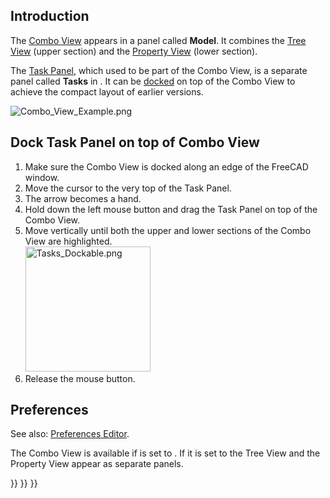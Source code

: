 <languages/>
{{TOCright}}
<translate>

== Introduction == <!--T:1-->

<!--T:21-->
The [[Combo_View|Combo View]] appears in a panel called '''Model'''. It combines the [[Tree_View|Tree View]] (upper section) and the [[Property_View|Property View]] (lower section).

<!--T:22-->
The [[Task_Panel|Task Panel]], which used to be part of the Combo View, is a separate panel called '''Tasks''' in {{VersionPlus|1.0}}. It can be [[#Dock_Task_Panel_on_top_of_Combo_View|docked]] on top of the Combo View to achieve the compact layout of earlier versions.

</translate>
[[File:Combo_View_Example.png]]
<translate>
<!--T:23-->
{{Caption|The Combo View (Model tab) with docked Task Panel (Tasks tab)}}

== Dock Task Panel on top of Combo View == <!--T:24-->

<!--T:25-->
# Make sure the Combo View is docked along an edge of the FreeCAD window.
# Move the cursor to the very top of the Task Panel.
# The arrow becomes a hand.
# Hold down the left mouse button and drag the Task Panel on top of the Combo View.
# Move vertically until both the upper and lower sections of the Combo View are highlighted.<br>[[File:Tasks_Dockable.png|200px]]
# Release the mouse button.

== Preferences == <!--T:26-->

<!--T:27-->
See also: [[Preferences_Editor|Preferences Editor]].

<!--T:28-->
The Combo View is available if {{MenuCommand|Edit → Preferences → General → General → Tree View and Property View mode}} is set to {{Value|Combined}}. If it is set to {{Value|Independent}} the Tree View and the Property View appear as separate panels.


</translate>
{{Interface_navi{{#translation:}}}}
{{Std_Base_navi{{#translation:}}}}
{{Userdocnavi{{#translation:}}}}
